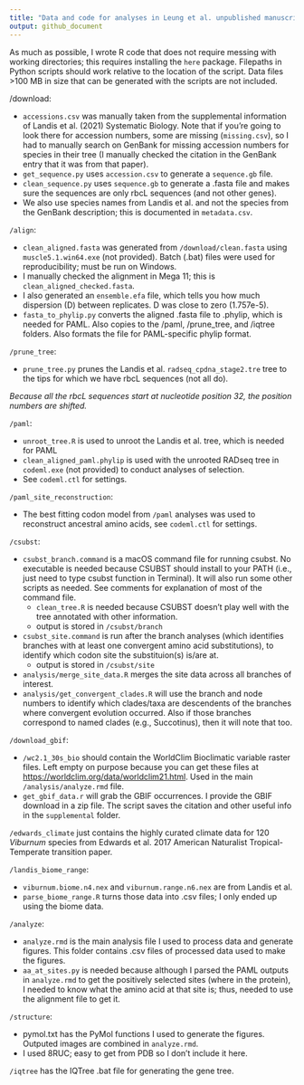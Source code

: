 ```yaml
---
title: "Data and code for analyses in Leung et al. unpublished manuscript"
output: github_document
---
```


As much as possible, I wrote R code that does not require messing with working directories; this requires installing the `here` package. Filepaths in Python scripts should work relative to the location of the script. Data files >100 MB in size that can be generated with the scripts are not included.

/download:

- `accessions.csv` was manually taken from the supplemental information of Landis et al. (2021) Systematic Biology. Note that if you're going to look there for accession numbers, some are missing (`missing.csv`), so I had to manually search on GenBank for missing accession numbers for species in their tree (I manually checked the citation in the GenBank entry that it was from that paper). 
- `get_sequence.py` uses `accession.csv` to generate a `sequence.gb` file.
- `clean_sequence.py` uses `sequence.gb` to generate a .fasta file and makes sure the sequences are only rbcL sequences (and not other genes).
- We also use species names from Landis et al. and not the species from the GenBank description; this is documented in `metadata.csv`.

`/align`:

- `clean_aligned.fasta` was generated from `/download/clean.fasta` using `muscle5.1.win64.exe` (not provided). Batch (.bat) files were used for reproducibility; must be run on Windows.
- I manually checked the alignment in Mega 11; this is `clean_aligned_checked.fasta`.
- I also generated an `ensemble.efa` file, which tells you how much dispersion (D) between replicates. D was close to zero (1.757e-5).
- `fasta_to_phylip.py` converts the aligned .fasta file to .phylip, which is needed for PAML. Also copies to the /paml, /prune_tree, and /iqtree folders. Also formats the file for PAML-specific phylip format.

`/prune_tree`:

- `prune_tree.py` prunes the Landis et al. `radseq_cpdna_stage2.tre` tree to the tips for which we have rbcL sequences (not all do).

*Because all the rbcL sequences start at nucleotide position 32, the position numbers are shifted.*

`/paml`:

- `unroot_tree.R` is used to unroot the Landis et al. tree, which is needed for PAML
- `clean_aligned_paml.phylip` is used with the unrooted RADseq tree in `codeml.exe` (not provided) to conduct analyses of selection.
- See `codeml.ctl` for settings.

`/paml_site_reconstruction`:

- The best fitting codon model from `/paml` analyses was used to reconstruct ancestral amino acids, see `codeml.ctl` for settings.

`/csubst`:

- `csubst_branch.command` is a macOS command file for running csubst. No executable is needed because CSUBST should install to your PATH (i.e., just need to type csubst function in Terminal). It will also run some other scripts as needed. See comments for explanation of most of the command file.
  - `clean_tree.R` is needed because CSUBST doesn't play well with the tree annotated with other information.
  - output is stored in `/csubst/branch`
- `csubst_site.command` is run after the branch analyses (which identifies branches with at least one convergent amino acid substitutions), to identify which codon site the substituion(s) is/are at. 
  - output is stored in `/csubst/site`
- `analysis/merge_site_data.R` merges the site data across all branches of interest.
- `analysis/get_convergent_clades.R` will use the branch and node numbers to identify which clades/taxa are descendents of the branches where convergent evolution occurred. Also if those branches correspond to named clades (e.g., Succotinus), then it will note that too.

`/download_gbif`:

- `/wc2.1_30s_bio` should contain the WorldClim Bioclimatic variable raster files. Left empty on purpose because you can get these files at [https://worldclim.org/data/worldclim21.html](). Used in the main `/analysis/analyze.rmd` file.
- `get_gbif_data.r` will grab the GBIF occurrences. I provide the GBIF download in a zip file. The script saves the citation and other useful info in the `supplemental` folder.

`/edwards_climate` just contains the highly curated climate data for 120 *Viburnum* species from Edwards et al. 2017 American Naturalist Tropical-Temperate transition paper.

`/landis_biome_range`:

- `viburnum.biome.n4.nex` and `viburnum.range.n6.nex` are from Landis et al.
- `parse_biome_range.R` turns those data into .csv files; I only ended up using the biome data.

`/analyze`:

- `analyze.rmd` is the main analysis file I used to process data and generate figures. This folder contains .csv files of processed data used to make the figures.
- `aa_at_sites.py` is needed because although I parsed the PAML outputs in `analyze.rmd` to get the positively selected sites (where in the protein), I needed to know what the amino acid at that site is; thus, needed to use the alignment file to get it.

`/structure`:

- pymol.txt has the PyMol functions I used to generate the figures. Outputed images are combined in `analyze.rmd`. 
- I used 8RUC; easy to get from PDB so I don't include it here.

`/iqtree` has the IQTree .bat file for generating the gene tree.



